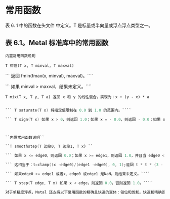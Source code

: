 # 常用函数

<OrigninalPDF title="6.2 Common Functions" />

表 6. 1 中的函数在头文件 中定义。T 是标量或半向量或浮点浮点类型之一。

## 表 6.1。Metal 标准库中的常用函数

`内置常用函数说明`

`T 钳位(T x, T minval, T maxval)`

``` 返回 fmin(fmax(x, minval), maxval)。````

``` 如果 minval > maxval，结果未定义。````

`T mix(T x, T y, T a) 返回 x 和 y 的线性混合，实现为：x + (y - x) * a`

`````a 需要是 0.0 到 1.0 范围内的值。如果 a 不在 0.0 到 1.0 范围内，则返回值未定义。

``` T saturate(T x) 将指定值限制在 0.0 到 1.0 的范围内。````

``` T sign(T x) 如果 x > 0，则返回 1.0；如果 x = - 0.0，则返回 - 0.0；如果 x = +0.0，则返回 +0.0；如果 x < 0，则返回 - 1.0。如果 x 为 NaN，则返回 0.0。````



``内置常用函数说明``

``T smoothstep(T 边缘0, T 边缘1, T x) ``

``` 如果 x <= edge0，则返回 0.0；如果 x >= edge1，则返回 1.0，并且当 edge0 < x < edge1 时，在 0 和 1 之间执行平滑 Hermite 插值。当你想要具有平滑过渡的阈值函数时，这非常有用。````

``` 这相当于：t=clamp((x -edge0)/(edge1 -edge0), 0, 1);返回 t * t * (3 - 2 * t); ````

``` 如果edge0 >= edge1 或者x、edge0 或edge1 是NaN，则结果未定义。````

``` T step(T edge, T x) 如果 x < edge，则返回 0.0，否则返回 1.0。````

对于单精度浮点，Metal 还支持以下常用函数的精确且快速的变体：钳位和饱和。快速和精确函数变体之间的差异以不同方式处理 NaN。在快速变体中，NaN 的行为未定义，而精确变体遵循 IEEE 754 NaN 处理规则。ffast-math 编译器选项（请参阅第 1.5.3 节）在编译 Metal 源代码时选择适当的变体。此外，metal::precise 和 metal::fast 嵌套命名空间提供了一种显式方法来选择这些常用函数的快速或精确变体。
`````
